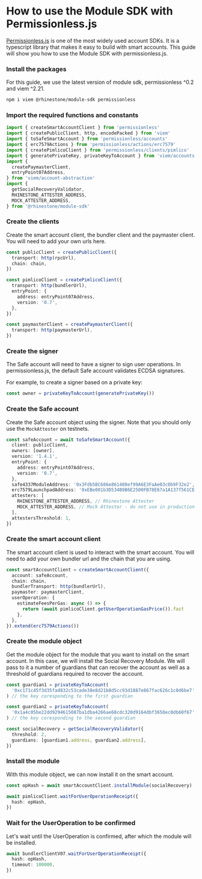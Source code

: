 
# How to use the Module SDK with Permissionless.js

[Permissionless.js](https://docs.pimlico.io/permissionless) is one of the most widely used account SDKs. It is a typescript library that makes it easy to build with smart accounts. This guide will show you how to use the Module SDK with permissionless.js.

<Steps>

### Install the packages

For this guide, we use the latest version of module sdk, permissionless ^0.2 and viem ^2.21.

```sh npm2yarn
npm i viem @rhinestone/module-sdk permissionless
```

### Import the required functions and constants

```typescript copy
import { createSmartAccountClient } from 'permissionless'
import { createPublicClient, http, encodePacked } from 'viem'
import { toSafeSmartAccount } from 'permissionless/accounts'
import { erc7579Actions } from 'permissionless/actions/erc7579'
import { createPimlicoClient } from 'permissionless/clients/pimlico'
import { generatePrivateKey, privateKeyToAccount } from 'viem/accounts'
import {
  createPaymasterClient,
  entryPoint07Address,
} from 'viem/account-abstraction'
import {
  getSocialRecoveryValidator,
  RHINESTONE_ATTESTER_ADDRESS,
  MOCK_ATTESTER_ADDRESS,
} from '@rhinestone/module-sdk'
```

### Create the clients

Create the smart account client, the bundler client and the paymaster client. You will need to add your own urls here.

```typescript copy
const publicClient = createPublicClient({
  transport: http(rpcUrl),
  chain: chain,
})

const pimlicoClient = createPimlicoClient({
  transport: http(bundlerUrl),
  entryPoint: {
    address: entryPoint07Address,
    version: '0.7',
  },
})

const paymasterClient = createPaymasterClient({
  transport: http(paymasterUrl),
})
```

### Create the signer

The Safe account will need to have a signer to sign user operations. In permissionless.js, the default Safe account validates ECDSA signatures.

For example, to create a signer based on a private key:

```typescript copy
const owner = privateKeyToAccount(generatePrivateKey())
```

### Create the Safe account

Create the Safe account object using the signer. Note that you should only use the `MockAttester` on testnets.

```typescript copy
const safeAccount = await toSafeSmartAccount({
  client: publicClient,
  owners: [owner],
  version: '1.4.1',
  entryPoint: {
    address: entryPoint07Address,
    version: '0.7',
  },
  safe4337ModuleAddress: '0x3Fdb5BC686e861480ef99A6E3FaAe03c0b9F32e2', // These are not meant to be used in production as of now.
  erc7579LaunchpadAddress: '0xEBe001b3D534B9B6E2500FB78E67a1A137f561CE',
  attesters: [
    RHINESTONE_ATTESTER_ADDRESS, // Rhinestone Attester
    MOCK_ATTESTER_ADDRESS, // Mock Attester - do not use in production
  ],
  attestersThreshold: 1,
})
```

### Create the smart account client

The smart account client is used to interact with the smart account. You will need to add your own bundler url and the chain that you are using.

```typescript copy
const smartAccountClient = createSmartAccountClient({
  account: safeAccount,
  chain: chain,
  bundlerTransport: http(bundlerUrl),
  paymaster: paymasterClient,
  userOperation: {
    estimateFeesPerGas: async () => {
      return (await pimlicoClient.getUserOperationGasPrice()).fast
    },
  },
}).extend(erc7579Actions())
```

### Create the module object

Get the module object for the module that you want to install on the smart account. In this case, we will install the Social Recovery Module. We will pass to it a number of guardians that can recover the account as well as a threshold of guardians required to recover the account.

```typescript copy
const guardian1 = privateKeyToAccount(
  '0xc171c45f3d35fad832c53cade38e8d21b8d5cc93d1887e867fac626c1c0d6be7',
) // the key coresponding to the first guardian

const guardian2 = privateKeyToAccount(
  '0x1a4c05be22dd9294615087ba1dba4266ae68cdc320d9164dbf3650ec0db60f67',
) // the key coresponding to the second guardian

const socialRecovery = getSocialRecoveryValidator({
  threshold: 2,
  guardians: [guardian1.address, guardian2.address],
})
```

### Install the module

With this module object, we can now install it on the smart account.

```typescript copy
const opHash = await smartAccountClient.installModule(socialRecovery)

await pimlicoClient.waitForUserOperationReceipt({
  hash: opHash,
})
```

### Wait for the UserOperation to be confirmed

Let's wait until the UserOperation is confirmed, after which the module will be installed.

```typescript copy
await bundlerClientV07.waitForUserOperationReceipt({
  hash: opHash,
  timeout: 100000,
})
```

</Steps>
